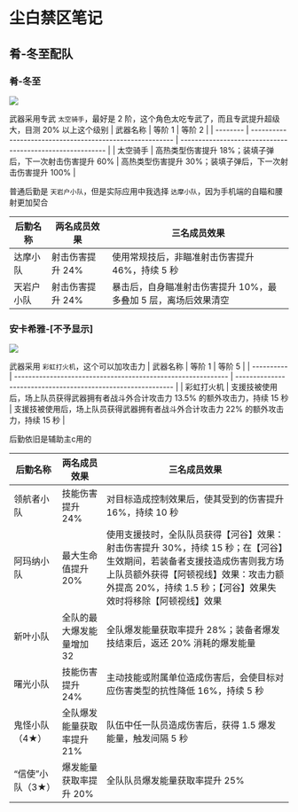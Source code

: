 # 尘白禁区笔记

## 肴-冬至配队



### 肴-冬至

![](https://www.cbjq.com/uploadfile/2023/0704/20230704115608906.png)

武器采用专武 `太空骑手`，最好是 2 阶，这个角色太吃专武了，而且专武提升超级大，目测 20% 以上这个级别
| 武器名称 | 等阶 1                                                   | 等阶 2                                                    |
| -------- | -------------------------------------------------------- | --------------------------------------------------------- |
| 太空骑手 | 高热类型伤害提升 18%；装填子弹后，下一次射击伤害提升 60% | 高热类型伤害提升 30%；装填子弹后，下一次射击伤害提升 100% |

普通后勤是 `天岩户小队`，但是实际应用中我选择 `达摩小队`，因为手机端的自瞄和腰射更加契合

| 后勤名称   | 两名成员效果     | 三名成员效果                                                 |
| ---------- | ---------------- | ------------------------------------------------------------ |
| 达摩小队   | 射击伤害提升 24% | 使用常规技后，非瞄准射击伤害提升 46%，持续 5 秒              |
| 天岩户小队 | 射击伤害提升 24% | 暴击后，自身瞄准射击伤害提升 10%，最多叠加 5 层，离场后效果清空 |

### 安卡希雅-[不予显示]

![](https://www.cbjq.com/uploadfile/2023/0529/20230529063725665.png)

武器采用 `彩虹打火机`，这个可以加攻击力
| 武器名称   | 等阶 1                                                       | 等阶 5                                                       |
| ---------- | ------------------------------------------------------------ | ------------------------------------------------------------ |
| 彩虹打火机 | 支援技被使用后，场上队员获得武器拥有者战斗外合计攻击力 13.5% 的额外攻击力，持续 15 秒 | 支援技被使用后，场上队员获得武器拥有者战斗外合计攻击力 22% 的额外攻击力，持续 15 秒 |

后勤依旧是辅助主c用的

| 后勤名称         | 两名成员效果               | 三名成员效果                                                 |
| ---------------- | -------------------------- | ------------------------------------------------------------ |
| 领航者小队       | 技能伤害提升 24%           | 对目标造成控制效果后，使其受到的伤害提升 16%，持续 10 秒     |
| 阿玛纳小队       | 最大生命值提升 20%         | 使用支援技时，全队队员获得【河谷】效果：射击伤害提升 30%，持续 15 秒；在【河谷】生效期间，若装备者支援技造成伤害则我方场上队员额外获得【阿顿视线】效果：攻击力额外提高 20%，持续 1.5 秒；【河谷】效果失效时将移除【阿顿视线】效果 |
| 新叶小队         | 全队的最大爆发能量增加 32  | 全队爆发能量获取率提升 28%；装备者爆发技结束后，返还 20% 消耗的爆发能量 |
| 曙光小队         | 技能伤害提升 24%           | 主动技能或附属单位造成伤害后，会使目标对应伤害类型的抗性降低 16%，持续 5 秒 |
| 鬼怪小队（4★）   | 全队爆发能量获取率提升 21% | 队伍中任一队员造成伤害后，获得 1.5 爆发能量，触发间隔 5 秒   |
| “信使”小队（3★） | 爆发能量获取率提升 20%     | 全队队员爆发能量获取率提升 25%                               |
